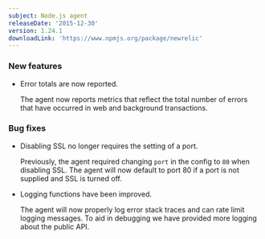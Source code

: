 ```yaml
---
subject: Node.js agent
releaseDate: '2015-12-30'
version: 1.24.1
downloadLink: 'https://www.npmjs.org/package/newrelic'
---
```


### New features

* Error totals are now reported.

  The agent now reports metrics that reflect the total number of errors that have occurred in web and background transactions.

### Bug fixes

* Disabling SSL no longer requires the setting of a port.

  Previously, the agent required changing `port` in the config to `80` when disabling SSL. The agent will now default to port 80 if a port is not supplied and SSL is turned off.
* Logging functions have been improved.

  The agent will now properly log error stack traces and can rate limit logging messages. To aid in debugging we have provided more logging about the public API.

